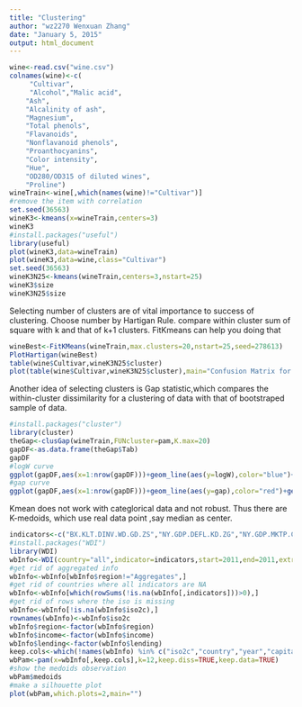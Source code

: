 ```yaml
---
title: "Clustering"
author: "wz2270 Wenxuan Zhang"
date: "January 5, 2015"
output: html_document
---
```


```r
wine<-read.csv("wine.csv")
colnames(wine)<-c(
     "Cultivar",
     "Alcohol","Malic acid",
 	"Ash",
	"Alcalinity of ash",  
 	"Magnesium",
	"Total phenols",
 	"Flavanoids",
 	"Nonflavanoid phenols",
 	"Proanthocyanins",
	"Color intensity",
 	"Hue",
 	"OD280/OD315 of diluted wines",
 	"Proline")
wineTrain<-wine[,which(names(wine)!="Cultivar")]
#remove the item with correlation
set.seed(36563)
wineK3<-kmeans(x=wineTrain,centers=3)
wineK3
#install.packages("useful")
library(useful)
plot(wineK3,data=wineTrain)
plot(wineK3,data=wine,class="Cultivar")
set.seed(36563)
wineK3N25<-kmeans(wineTrain,centers=3,nstart=25)
wineK3$size
wineK3N25$size
```
Selecting number of clusters are of vital importance to success of clustering.
Choose number by Hartigan Rule.
compare within cluster sum of square with k and that of k+1 clusters.
FitKmeans can help you doing that
```r
wineBest<-FitKMeans(wineTrain,max.clusters=20,nstart=25,seed=278613)
PlotHartigan(wineBest)
table(wine$Cultivar,wineK3N25$cluster)
plot(table(wine$Cultivar,wineK3N25$cluster),main="Confusion Matrix for Wine Clustering",xlab="Cultivar",ylab="Cluster")
```
Another idea of selecting clusters is Gap statistic,which compares the within-cluster dissimilarity for a clustering of data with that of bootstraped sample of data.
```r
#install.packages("cluster")
library(cluster)
theGap<-clusGap(wineTrain,FUNcluster=pam,K.max=20)
gapDF<-as.data.frame(theGap$Tab)
gapDF
#logW curve
ggplot(gapDF,aes(x=1:nrow(gapDF)))+geom_line(aes(y=logW),color="blue")+geom_point(aes(y=logW),color="blue")+geom_line(aes(y=E.logW),color="green")+geom_point(aes(y=E.logW),color="green")+labs(x="Number of Clusters")
#gap curve
ggplot(gapDF,aes(x=1:nrow(gapDF)))+geom_line(aes(y=gap),color="red")+geom_point(aes(y=gap),color="red")+geom_errorbar(aes(ymin=gap-SE.sim,ymax=gap+SE.sim),color="red")+labs(x="Number of Clusters",y="Gap")
```
Kmean does not work with categlorical data and not robust. Thus there are K-medoids, which use real data point ,say median as center.
```r
indicators<-c("BX.KLT.DINV.WD.GD.ZS","NY.GDP.DEFL.KD.ZG","NY.GDP.MKTP.CD","NY.GDP.MKTP.KD.ZG","NY.GDP.PCAP.CD","NY.GDP.PCAP.KD.ZG","TG.VAL.TOTL.GD.ZS")
#install.packages("WDI")
library(WDI)
wbInfo<-WDI(country="all",indicator=indicators,start=2011,end=2011,extra=TRUE)
#get rid of aggregated info
wbInfo<-wbInfo[wbInfo$region!="Aggregates",]
#get rid of countries where all indicators are NA
wbInfo<-wbInfo[which(rowSums(!is.na(wbInfo[,indicators]))>0),]
#get rid of rows where the iso is missing
wbInfo<-wbInfo[!is.na(wbInfo$iso2c),]
rownames(wbInfo)<-wbInfo$iso2c
wbInfo$region<-factor(wbInfo$region)
wbInfo$income<-factor(wbInfo$income)
wbInfo$lending<-factor(wbInfo$lending)
keep.cols<-which(!names(wbInfo) %in% c("iso2c","country","year","capital","iso3c"))
wbPam<-pam(x=wbInfo[,keep.cols],k=12,keep.diss=TRUE,keep.data=TRUE)
#show the medoids observation
wbPam$medoids
#make a silhouette plot
plot(wbPam,which.plots=2,main="")
```